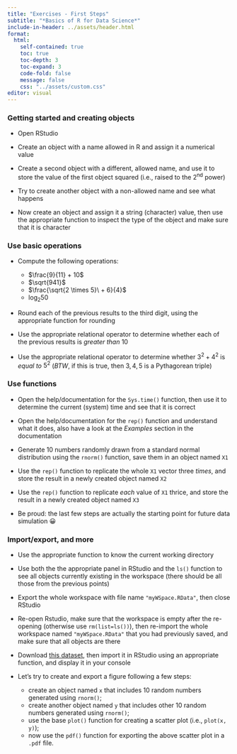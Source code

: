 ```yaml
---
title: "Exercises - First Steps"
subtitle: "*Basics of R for Data Science*"
include-in-header: ../assets/header.html
format: 
  html:
    self-contained: true
    toc: true   
    toc-depth: 3  
    toc-expand: 3
    code-fold: false 
    message: false
    css: "../assets/custom.css"
editor: visual
---
```


### Getting started and creating objects

-   Open RStudio

-   Create an object with a name allowed in R and assign it a numerical value

-   Create a second object with a different, allowed name, and use it to store the value of the first object squared (i.e., raised to the 2^nd^ power)

-   Try to create another object with a non-allowed name and see what happens

-   Now create an object and assign it a string (character) value, then use the appropriate function to inspect the type of the object and make sure that it is character

### Use basic operations

-   Compute the following operations:

    -   $\frac{9}{11} + 10$
    -   $\sqrt{941}$
    -   $\frac{\sqrt{2 \times 5}\ + 6}{4}$
    -   $\log_{2} 50$

-   Round each of the previous results to the third digit, using the appropriate function for rounding

-   Use the appropriate relational operator to determine whether each of the previous results is *greater than* $10$

-   Use the appropriate relational operator to determine whether $3^2 + 4^2$ is *equal to* $5^2$ (*BTW*, if this is true, then $3, 4, 5$ is a Pythagorean triple)

### Use functions

-   Open the help/documentation for the `Sys.time()` function, then use it to determine the current (system) time and see that it is correct

-   Open the help/documentation for the `rep()` function and understand what it does, also have a look at the *Examples* section in the documentation

-   Generate 10 numbers randomly drawn from a standard normal distribution using the `rnorm()` function, save them in an object named `X1`

-   Use the `rep()` function to replicate the whole `X1` vector three *times*, and store the result in a newly created object named `X2`

-   Use the `rep()` function to replicate *each* value of `X1` thrice, and store the result in a newly created object named `X3`

-   Be proud: the last few steps are actually the starting point for future data simulation 😀

### Import/export, and more

- Use the appropriate function to know the current working directory

- Use both the the appropriate panel in RStudio and the `ls()` function to see all objects currently existing in the workspace (there should be all those from the previous points)

- Export the whole workspace with file name `"myWSpace.RData"`, then close RStudio

- Re-open Rstudio, make sure that the workspace is empty after the re-opening (otherwise use `rm(list=ls())`), then re-import the whole workspace named `"myWSpace.RData"` that you had previously saved, and make sure that all objects are there

- Download <a href="datasets/Performance.csv" download>this dataset</a>, then import it in RStudio using an appropriate function, and display it in your console

- Let's try to create and export a figure following a few steps:
  - create an object named `x` that includes 10 random numbers generated using `rnorm()`;
  - create another object named `y` that includes other 10 random numbers generated using `rnorm()`;
  - use the base `plot()` function for creating a scatter plot (i.e., `plot(x, y)`);
  - now use the `pdf()` function for exporting the above scatter plot in a `.pdf` file.

